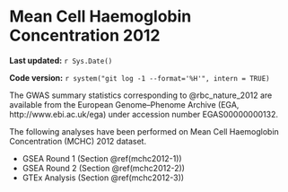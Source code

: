 # Mean Cell Haemoglobin Concentration 2012

**Last updated:** `r Sys.Date()`

**Code version:** `r system("git log -1 --format='%H'", intern = TRUE)`

The GWAS summary statistics corresponding to @rbc_nature_2012 are available from the European Genome–Phenome Archive (EGA, http://www.ebi.ac.uk/ega) under accession number EGAS00000000132.

The following analyses have been performed on Mean Cell Haemoglobin Concentration (MCHC) 2012 dataset.

- GSEA Round 1 (Section \@ref(mchc2012-1))
- GSEA Round 2 (Section \@ref(mchc2012-2))
- GTEx Analysis (Section \@ref(mchc2012-3))
